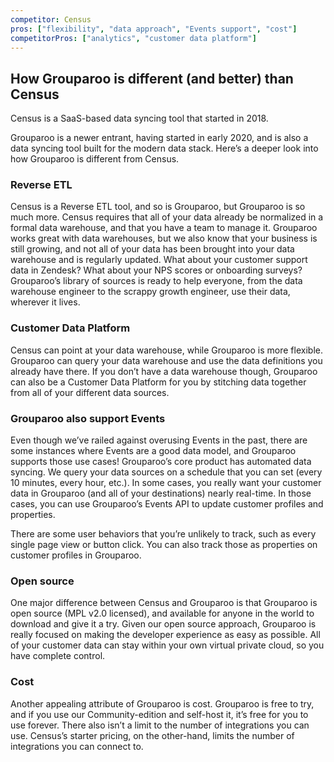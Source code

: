 ```yaml
---
competitor: Census
pros: ["flexibility", "data approach", "Events support", "cost"]
competitorPros: ["analytics", "customer data platform"]
---
```


## How Grouparoo is different (and better) than Census

Census is a SaaS-based data syncing tool that started in 2018.

Grouparoo is a newer entrant, having started in early 2020, and is also a data syncing tool built for the modern data stack. Here’s a deeper look into how Grouparoo is different from Census.

### Reverse ETL

Census is a Reverse ETL tool, and so is Grouparoo, but Grouparoo is so much more. Census requires that all of your data already be normalized in a formal data warehouse, and that you have a team to manage it. Grouparoo works great with data warehouses, but we also know that your business is still growing, and not all of your data has been brought into your data warehouse and is regularly updated. What about your customer support data in Zendesk? What about your NPS scores or onboarding surveys? Grouparoo’s library of sources is ready to help everyone, from the data warehouse engineer to the scrappy growth engineer, use their data, wherever it lives.

<SectionDivider
  imagePath="/images/solutions/bowtie.png"
  heading="Easily define profiles, no matter your data."
  content="Grouparoo's queryable data structure makes it easy to create profiles -- even from historical data.  You can configure customer profiles from the command line on our community edition, or straight from the UI with our enterprise product."
  imageLeft="true"
/>

### Customer Data Platform

Census can point at your data warehouse, while Grouparoo is more flexible. Grouparoo can query your data warehouse and use the data definitions you already have there. If you don’t have a data warehouse though, Grouparoo can also be a Customer Data Platform for you by stitching data together from all of your different data sources.

### Grouparoo also support Events

Even though we’ve railed against overusing Events in the past, there are some instances where Events are a good data model, and Grouparoo supports those use cases! Grouparoo’s core product has automated data syncing. We query your data sources on a schedule that you can set (every 10 minutes, every hour, etc.). In some cases, you really want your customer data in Grouparoo (and all of your destinations) nearly real-time. In those cases, you can use Grouparoo’s Events API to update customer profiles and properties.

There are some user behaviors that you’re unlikely to track, such as every single page view or button click. You can also track those as properties on customer profiles in Grouparoo.

<SectionDivider
  imagePath="/images/solutions/locked-cloud.svg"
  heading="Grouparoo keeps your data right where you want it"
  content="Grouparoo’s open source edition makes it easy for anyone to give us a try.  Setup is simple, and your data can stay right where it is in the cloud."
/>


### Open source

One major difference between Census and Grouparoo is that Grouparoo is open source (MPL v2.0 licensed), and available for anyone in the world to download and give it a try. Given our open source approach, Grouparoo is really focused on making the developer experience as easy as possible. All of your customer data can stay within your own virtual private cloud, so you have complete control.

### Cost

Another appealing attribute of Grouparoo is cost. Grouparoo is free to try, and if you use our Community-edition and self-host it, it’s free for you to use forever. There also isn’t a limit to the number of integrations you can use. Census’s starter pricing, on the other-hand, limits the number of integrations you can connect to.

<SectionDivider
  imagePath="/images/solutions/money-stacks.svg"
  heading="Community edition is free forever"
  content="And our enterprise edition is priced to scale with your business, not against it."
  imageLeft="true"
/>

